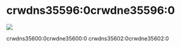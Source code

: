 # crwdns35596:0crwdne35596:0

<p style={{ "text-align": "center" }}>
  <img
    src=crwdns35768:0crwdne35768:0
  />
  <br />
</p>

crwdns35600:0crwdne35600:0 crwdns35602:0crwdne35602:0
